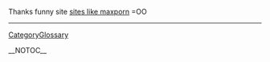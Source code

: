 Thanks funny site <a href=" http://forum.indya.com/member.php?u=135819 ">sites like maxporn</a>  =OO
----
[[CategoryGlossary]]

__NOTOC__